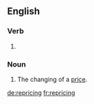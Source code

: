 ==English==

===Verb===
{{head|en|present participle}}

# {{present participle of|reprice|lang=en}}

===Noun===
{{en-noun}}

# The changing of a [[price]].

[[de:repricing]]
[[fr:repricing]]